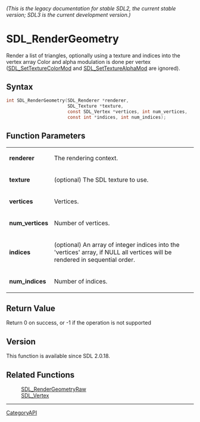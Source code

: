 ====== (This is the legacy documentation for stable SDL2, the current stable version; SDL3 is the current development version.) ======
= SDL_RenderGeometry =

Render a list of triangles, optionally using a texture and indices into the vertex array Color and alpha modulation is done per vertex ([[SDL_SetTextureColorMod]] and [[SDL_SetTextureAlphaMod]] are ignored).

== Syntax ==

<syntaxhighlight lang='c'>
int SDL_RenderGeometry(SDL_Renderer *renderer,
                       SDL_Texture *texture,
                       const SDL_Vertex *vertices, int num_vertices,
                       const int *indices, int num_indices);
</syntaxhighlight>

== Function Parameters ==

{|
|'''renderer'''
|The rendering context.
|-
|'''texture'''
|(optional) The SDL texture to use.
|-
|'''vertices'''
|Vertices.
|-
|'''num_vertices'''
|Number of vertices.
|-
|'''indices'''
|(optional) An array of integer indices into the 'vertices' array, if NULL all vertices will be rendered in sequential order.
|-
|'''num_indices'''
|Number of indices.
|}

== Return Value ==

Return 0 on success, or -1 if the operation is not supported

== Version ==

This function is available since SDL 2.0.18.

== Related Functions ==

:[[SDL_RenderGeometryRaw]]
:[[SDL_Vertex]]

----
[[CategoryAPI]]


